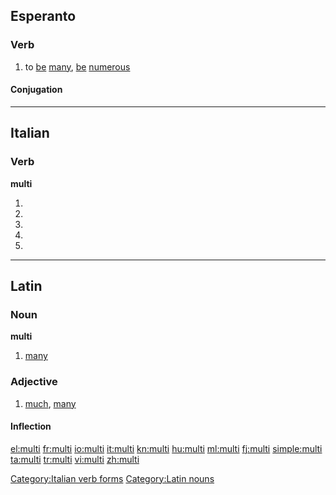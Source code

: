 {{also|multi-|mulți}}
==Esperanto==

===Verb===
{{eo-verb|mult}}

# to [[be]] [[many]], [[be]] [[numerous]]

====Conjugation====
{{eo-conj|mult|intr=yes}}

----

==Italian==

===Verb===
'''multi'''

# {{conjugation of|multare||2|s|pres|ind|lang=it}}
# {{conjugation of|multare||1|s|pres|sub|lang=it}}
# {{conjugation of|multare||2|s|pres|sub|lang=it}}
# {{conjugation of|multare||3|s|pres|sub|lang=it}}
# {{conjugation of|multare||3|s|imp|lang=it}}

[[Category:Italian verb forms]]

----

==Latin==

===Noun===
'''multi'''

# [[many]]

===Adjective===
{{la-adj-1&2|multī|multa|multa|multum|multum}}

# [[much]], [[many]]

====Inflection====
{{la-decl-1&2-plural|mult}}

[[Category:Latin nouns]]

[[el:multi]]
[[fr:multi]]
[[io:multi]]
[[it:multi]]
[[kn:multi]]
[[hu:multi]]
[[ml:multi]]
[[fj:multi]]
[[simple:multi]]
[[ta:multi]]
[[tr:multi]]
[[vi:multi]]
[[zh:multi]]